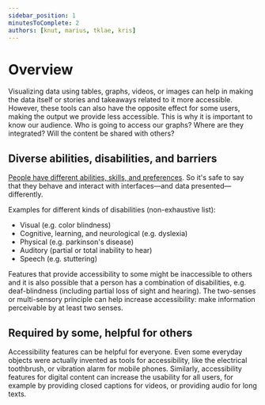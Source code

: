 ```yaml
---
sidebar_position: 1
minutesToComplete: 2
authors: [knut, marius, tklae, kris]
---
```


# Overview
Visualizing data using tables, graphs, videos, or images can help in making the data itself or stories and takeaways
related to it more accessible.
However, these tools can also have the opposite effect for some users, making the output we provide less accessible.
This is why it is important to know our audience. Who is going to access our graphs? Where are they integrated? Will
the content be shared with others?

## Diverse abilities, disabilities, and barriers
[People have different abilities, skills, and preferences](https://www.w3.org/WAI/people-use-web/abilities-barriers/).
So it's safe to say that they behave and interact with interfaces—and data presented—differently.

Examples for different kinds of disabilities (non-exhaustive list):
- Visual (e.g. color blindness)
- Cognitive, learning, and neurological (e.g. dyslexia)
- Physical (e.g. parkinson's disease)
- Auditory (partial or total inability to hear)
- Speech (e.g. stuttering)

Features that provide accessibility to some might be inaccessible to others and it is also possible that a person has a combination of disabilities, e.g. deaf-blindness (including partial loss of sight and hearing).
The two-senses or multi-sensory principle can help increase accessibility: make information perceivable by at least two senses.

## Required by some, helpful for others
Accessibility features can be helpful for everyone. Even some everyday objects were actually invented as tools for accessibility, like the electrical toothbrush, or vibration alarm for mobile phones. Similarly, accessibility features for digital content can increase the usability for all users, for example by providing closed captions for videos, or providing audio for long texts.
